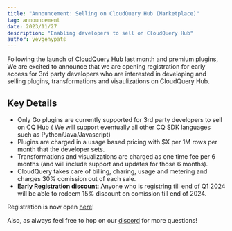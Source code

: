 ```yaml
---
title: "Announcement: Selling on CloudQuery Hub (Marketplace)"
tag: announcement
date: 2023/11/27
description: "Enabling developers to sell on CloudQuery Hub"
author: yevgenypats
---
```



<BlogHeader/>

Following the launch of [CloudQuery Hub](https://docs.cloudquery.io/blog/announcing-cloudquery-new-hub) last month and premium plugins,
We are excited to announce that we are opening registration for early access for 3rd party developers who are interested in 
developing and selling plugins, transformations and visaulizations on CloudQuery Hub.

## Key Details

- Only Go plugins are currently supported for 3rd party developers to sell on CQ Hub (
  We will support eventually all other CQ SDK languages such as Python/Java/Javascript)
- Plugins are charged in a usage based pricing with $X per 1M rows per month that the developer sets.
- Transformations and visualizations are charged as one time fee per 6 months (and will include support and updates for those 6 months).
- CloudQuery takes care of billing, charing, usage and metering and charges 30% comission out of each sale.
- **Early Registration discount**: Anyone who is registring till end of Q1 2024 will be able to redeem 15% discount on comission till end of 2024.

Registration is now open [here](https://docs.cloudquery.io/register-for-marketplace)! 

Also, as always feel free to hop on our [discord](https://cloudquery.io/discord) for more questions!